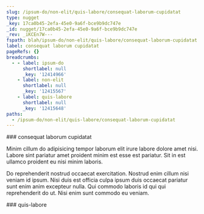 ```yaml
---
slug: /ipsum-do/non-elit/quis-labore/consequat-laborum-cupidatat
type: nugget
_key: 17ca0b45-2efa-45e0-9a6f-bce9b9dc747e
_id: nugget/17ca0b45-2efa-45e0-9a6f-bce9b9dc747e
_rev: _iKCEn7W---
fspath: blah/ipsum-do/non-elit/quis-labore/consequat-laborum-cupidatat.md
label: consequat laborum cupidatat
pageRefs: {}
breadcrumbs:
  - - label: ipsum-do
      shortlabel: null
      _key: '12414966'
    - label: non-elit
      shortlabel: null
      _key: '12415567'
    - label: quis-labore
      shortlabel: null
      _key: '12415648'
paths:
  - /ipsum-do/non-elit/quis-labore/consequat-laborum-cupidatat
---
```


<NuggetArea>
<Nugget slug="/ipsum-do/non-elit/quis-labore/consequat-laborum-cupidatat" type="nugget" _key="17ca0b45-2efa-45e0-9a6f-bce9b9dc747e" _id="nugget/17ca0b45-2efa-45e0-9a6f-bce9b9dc747e" _rev="_iKCEn7W---" fspath="blah/ipsum-do/non-elit/quis-labore/consequat-laborum-cupidatat.md" label="consequat laborum cupidatat" paths="/ipsum-do/non-elit/quis-labore/consequat-laborum-cupidatat">
<NuggetBody>
### consequat laborum cupidatat

Minim cillum do adipisicing tempor laborum elit irure labore dolore amet nisi. Labore sint pariatur amet proident minim est esse est pariatur. Sit in est ullamco proident eu nisi minim laboris.

Do reprehenderit nostrud occaecat exercitation. Nostrud enim cillum nisi veniam id ipsum. Nisi duis est officia culpa ipsum duis occaecat pariatur sunt enim anim excepteur nulla. Qui commodo laboris id qui qui reprehenderit do ut. Nisi enim sunt commodo eu veniam.

</NuggetBody>
<Breadcrumbs>
<Crumbs>
<Crumb _key="12414966" label="ipsum-do" /><Crumb _key="12415567" label="non-elit" /><Crumb _key="12415648" label="quis-labore" />
</Crumbs>
</Breadcrumbs>
</Nugget>

<NuggetsInbound>
</NuggetsInbound>
<NuggetsOutbound>
</NuggetsOutbound>
</NuggetArea>
<PassagesInbound>
<Passage direction="inbound" type="passage" _key="12415648" _id="passage/12415648" _rev="_iKCEn7S--_" label="quis-labore" passage="quis-labore" fspath="blah/ipsum-do/non-elit/quis-labore" paths="/ipsum-do/non-elit/quis-labore" slug="/ipsum-do/non-elit/quis-labore">
<NuggetBody>
### quis-labore

</NuggetBody>
<Breadcrumbs>
<Crumbs>
<Crumb _key="12414966" label="ipsum-do" /><Crumb _key="12415567" label="non-elit" />
</Crumbs>
</Breadcrumbs>
</Passage>

</PassagesInbound>
<PassagesOutbound>
</PassagesOutbound>